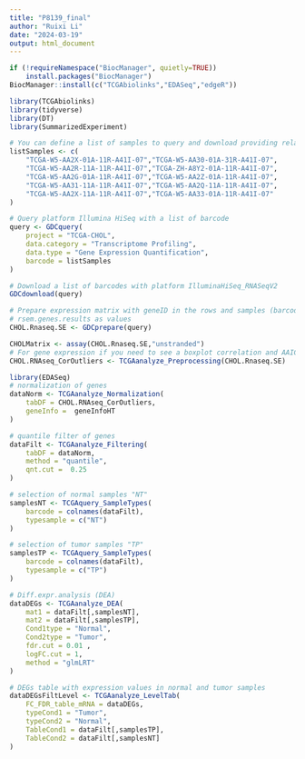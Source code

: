 ```yaml
---
title: "P8139_final"
author: "Ruixi Li"
date: "2024-03-19"
output: html_document
---
```


```r
if (!requireNamespace("BiocManager", quietly=TRUE))
    install.packages("BiocManager")
BiocManager::install(c("TCGAbiolinks","EDASeq","edgeR"))
```

```r
library(TCGAbiolinks)
library(tidyverse)
library(DT)
library(SummarizedExperiment)
```

```r
# You can define a list of samples to query and download providing relative TCGA barcodes.
listSamples <- c(
    "TCGA-W5-AA2X-01A-11R-A41I-07","TCGA-W5-AA30-01A-31R-A41I-07",
    "TCGA-W5-AA2R-11A-11R-A41I-07","TCGA-ZH-A8Y2-01A-11R-A41I-07",
    "TCGA-W5-AA2G-01A-11R-A41I-07","TCGA-W5-AA2Z-01A-11R-A41I-07",
    "TCGA-W5-AA31-11A-11R-A41I-07","TCGA-W5-AA2Q-11A-11R-A41I-07",
    "TCGA-W5-AA2X-11A-11R-A41I-07","TCGA-W5-AA33-01A-11R-A41I-07"
)

# Query platform Illumina HiSeq with a list of barcode 
query <- GDCquery(
    project = "TCGA-CHOL", 
    data.category = "Transcriptome Profiling",
    data.type = "Gene Expression Quantification",
    barcode = listSamples
)

# Download a list of barcodes with platform IlluminaHiSeq_RNASeqV2
GDCdownload(query)

# Prepare expression matrix with geneID in the rows and samples (barcode) in the columns
# rsem.genes.results as values
CHOL.Rnaseq.SE <- GDCprepare(query)

CHOLMatrix <- assay(CHOL.Rnaseq.SE,"unstranded") 
# For gene expression if you need to see a boxplot correlation and AAIC plot to define outliers you can run
CHOL.RNAseq_CorOutliers <- TCGAanalyze_Preprocessing(CHOL.Rnaseq.SE)
```


```r
library(EDASeq)
# normalization of genes
dataNorm <- TCGAanalyze_Normalization(
    tabDF = CHOL.RNAseq_CorOutliers, 
    geneInfo =  geneInfoHT
)

# quantile filter of genes
dataFilt <- TCGAanalyze_Filtering(
    tabDF = dataNorm,
    method = "quantile", 
    qnt.cut =  0.25
)

# selection of normal samples "NT"
samplesNT <- TCGAquery_SampleTypes(
    barcode = colnames(dataFilt),
    typesample = c("NT")
)

# selection of tumor samples "TP"
samplesTP <- TCGAquery_SampleTypes(
    barcode = colnames(dataFilt), 
    typesample = c("TP")
)

# Diff.expr.analysis (DEA)
dataDEGs <- TCGAanalyze_DEA(
    mat1 = dataFilt[,samplesNT],
    mat2 = dataFilt[,samplesTP],
    Cond1type = "Normal",
    Cond2type = "Tumor",
    fdr.cut = 0.01 ,
    logFC.cut = 1,
    method = "glmLRT"
)

# DEGs table with expression values in normal and tumor samples
dataDEGsFiltLevel <- TCGAanalyze_LevelTab(
    FC_FDR_table_mRNA = dataDEGs,
    typeCond1 = "Tumor",
    typeCond2 = "Normal",
    TableCond1 = dataFilt[,samplesTP],
    TableCond2 = dataFilt[,samplesNT]
)
```



